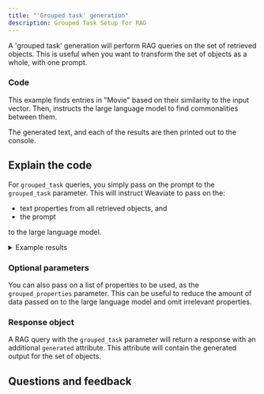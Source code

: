 ```yaml
---
title: "'Grouped task' generation"
description: Grouped Task Setup for RAG
---
```



A 'grouped task' generation will perform RAG queries on the set of retrieved objects. This is useful when you want to transform the set of objects as a whole, with one prompt.

### <i class="fa-solid fa-code"></i> Code

This example finds entries in "Movie" based on their similarity to the input vector. Then, instructs the large language model to find commonalities between them.

The generated text, and each of the results are then printed out to the console.

<FilteredTextBlock
  text={PyCode}
  startMarker="# GroupedTaskGeneration"
  endMarker="# END GroupedTaskGeneration"
  language="py"
/>

## <i class="fa-solid fa-chalkboard"></i> Explain the code

For `grouped_task` queries, you simply pass on the prompt to the `grouped_task` parameter. This will instruct Weaviate to pass on the:
- text properties from all retrieved objects, and
- the prompt

to the large language model.

<details>
  <summary>Example results</summary>

```text
In Time
Gattaca
I, Robot
Mad Max: Fury Road
The Maze Runner
These movies all take place in a futuristic or dystopian society where the characters must navigate complex systems and face challenges related to technology, society, and survival. They all explore themes of control, power, and the consequences of scientific advancements on humanity.
```

</details>

### <i class="fa-solid fa-chalkboard"></i> Optional parameters

You can also pass on a list of properties to be used, as the `grouped_properties` parameter. This can be useful to reduce the amount of data passed on to the large language model and omit irrelevant properties.

### <i class="fa-solid fa-chalkboard"></i> Response object

A RAG query with the `grouped_task` parameter will return a response with an additional `generated` attribute. This attribute will contain the generated output for the set of objects.

## Questions and feedback


<DocsFeedback/>
